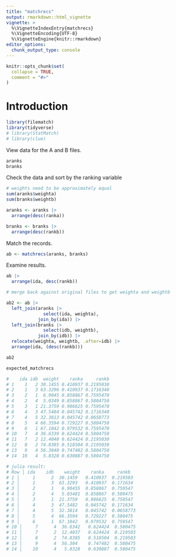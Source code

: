 ```yaml
---
title: "matchrecs"
output: rmarkdown::html_vignette
vignette: >
  %\VignetteIndexEntry{matchrecs}
  %\VignetteEncoding{UTF-8}
  %\VignetteEngine{knitr::rmarkdown}
editor_options: 
  chunk_output_type: console
---
```


```r
knitr::opts_chunk$set(
  collapse = TRUE,
  comment = "#>"
)
```

# Introduction


```r
library(filematch)
library(tidyverse)
# library(StatMatch)
# library(clue)
```

View data for the A and B files.

```r

aranks
branks

```
Check the data and sort by the ranking variable

```r

# weights need to be approximately equal
sum(aranks$weighta)
sum(branks$weightb)

aranks <- aranks |> 
  arrange(desc(ranka))

branks <- branks |> 
  arrange(desc(rankb))

```

Match the records.

```r

ab <- matchrecs(aranks, branks)

```

Examine results.

```r
ab |>
  arrange(ida, desc(rankb))

# merge back against original files to get weighta and weightb

ab2 <- ab |> 
  left_join(aranks |> 
              select(ida, weighta),
            join_by(ida)) |> 
  left_join(branks |> 
              select(idb, weightb),
            join_by(idb)) |> 
  relocate(weighta, weightb, .after=idb) |> 
  arrange(ida, (desc(rankb)))

ab2

```


```r

expected_matchrecs

#    ida idb  weight    ranka     rankb
# 1    1   2 30.1455 0.410937 0.2195030
# 2    1   3 63.3296 0.410937 0.1716340
# 3    2   1  6.9045 0.858867 0.7595470
# 4    2   4  5.0349 0.858867 0.5804750
# 5    3   1 21.3759 0.986625 0.7595470
# 6    4   3 47.5484 0.045742 0.1716340
# 7    4   5 32.3813 0.045742 0.0658773
# 8    5   4 66.3594 0.729227 0.5804750
# 9    6   1 67.1042 0.979532 0.7595470
# 10   7   4 36.6339 0.624424 0.5804750
# 11   7   2 12.4040 0.624424 0.2195030
# 12   8   2 74.8385 0.518504 0.2195030
# 13   9   4 56.3040 0.747482 0.5804750
# 14  10   4  5.8328 0.630887 0.5804750

# julia result:
# Row │ ida    idb    weight    ranka     rankb
# 1 │     1      2  30.1459   0.410937  0.219503
# 2 │     1      3  63.3293   0.410937  0.171634
# 3 │     2      1   6.90455  0.858867  0.759547
# 4 │     2      4   5.03481  0.858867  0.580475
# 5 │     3      1  21.3759   0.986625  0.759547
# 6 │     4      3  47.5482   0.045742  0.171634
# 7 │     4      5  32.3814   0.045742  0.0658773
# 8 │     5      4  66.3594   0.729227  0.580475
# 9 │     6      1  67.1042   0.979532  0.759547
# 10 │     7      4  36.6342   0.624424  0.580475
# 11 │     7      2  12.4037   0.624424  0.219503
# 12 │     8      2  74.8385   0.518504  0.219503
# 13 │     9      4  56.304    0.747482  0.580475
# 14 │    10      4   5.8328   0.630887  0.580475
```

